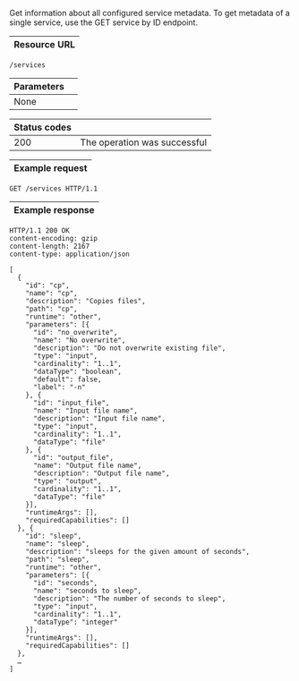 
Get information about all configured <ScrollLink href="#service-metadata">service metadata</ScrollLink>.
To get metadata of a single service, use
the <ScrollLink href="#get-service-by-id">GET service by ID endpoint</ScrollLink>.

| Resource URL |
| ------------ |

```http
/services
```

| Parameters              |                              |
| ----------------------- | ---------------------------- |
| None                    |                              |

| Status codes |                                                                |
| ------------ | -------------------------------------------------------------- |
| 200          | The operation was successful                                   |

| Example request |
| --------------- |

```http
GET /services HTTP/1.1
```

| Example response |
| ---------------- |

```http
HTTP/1.1 200 OK
content-encoding: gzip
content-length: 2167
content-type: application/json

[
  {
    "id": "cp",
    "name": "cp",
    "description": "Copies files",
    "path": "cp",
    "runtime": "other",
    "parameters": [{
      "id": "no_overwrite",
      "name": "No overwrite",
      "description": "Do not overwrite existing file",
      "type": "input",
      "cardinality": "1..1",
      "dataType": "boolean",
      "default": false,
      "label": "-n"
    }, {
      "id": "input_file",
      "name": "Input file name",
      "description": "Input file name",
      "type": "input",
      "cardinality": "1..1",
      "dataType": "file"
    }, {
      "id": "output_file",
      "name": "Output file name",
      "description": "Output file name",
      "type": "output",
      "cardinality": "1..1",
      "dataType": "file"
    }],
    "runtimeArgs": [],
    "requiredCapabilities": []
  }, {
    "id": "sleep",
    "name": "sleep",
    "description": "sleeps for the given amount of seconds",
    "path": "sleep",
    "runtime": "other",
    "parameters": [{
      "id": "seconds",
      "name": "seconds to sleep",
      "description": "The number of seconds to sleep",
      "type": "input",
      "cardinality": "1..1",
      "dataType": "integer"
    }],
    "runtimeArgs": [],
    "requiredCapabilities": []
  },
  …
]
```
